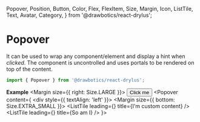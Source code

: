   Popover,
  Position,
  Button,
  Color,
  Flex,
  FlexItem,
  Size,
  Margin,
  Icon,
  ListTile,
  Text,
  Avatar,
  Category,
} from '@drawbotics/react-drylus';



# Popover
It can be used to wrap any component/element and display a hint when _clicked_. The component is uncontrolled and uses portals to be rendered on top of the content.
```jsx
import { Popover } from '@drawbotics/react-drylus';
```

__Example__
<Playground component={Popover}>
  <Flex>
    <FlexItem>
      <Margin size={{ right: Size.LARGE }}>
        <Popover content="I am a popover">
          <Button category={Category.BRAND}>Click me</Button>
        </Popover>
      </Margin>
    </FlexItem>
    <FlexItem>
      <Popover
        content={
          <div style={{ textAlign: 'left' }}>
            <Margin size={{ bottom: Size.EXTRA_SMALL }}>
              <ListTile leading={<Icon name="alert-triangle" color={Color.RED} />} title={<Text size={Size.SMALL}>I'm custom content</Text>} />
            </Margin>
            <ListTile leading={<Icon name="check-circle" color={Color.GREEN} />} title={<Text size={Size.SMALL}>So am I</Text>} />
          </div>
        }>
        <Avatar color={Color.GREEN} text="PO" />
      </Popover>
    </FlexItem>
  </Flex>
</Playground>
